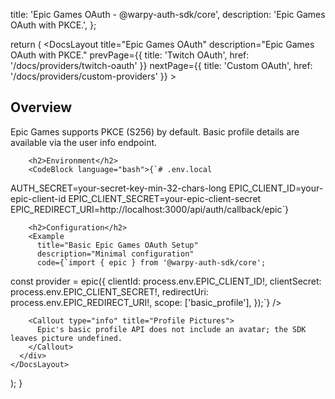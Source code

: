 
  title: 'Epic Games OAuth - @warpy-auth-sdk/core',
  description: 'Epic Games OAuth with PKCE.',
};

  return (
    <DocsLayout
      title="Epic Games OAuth"
      description="Epic Games OAuth with PKCE."
      prevPage={{ title: 'Twitch OAuth', href: '/docs/providers/twitch-oauth' }}
      nextPage={{ title: 'Custom OAuth', href: '/docs/providers/custom-providers' }}
    >
      <div>
        <h2>Overview</h2>
        <p>
          Epic Games supports PKCE (S256) by default. Basic profile details are available via the user info endpoint.
        </p>

        <h2>Environment</h2>
        <CodeBlock language="bash">{`# .env.local
AUTH_SECRET=your-secret-key-min-32-chars-long
EPIC_CLIENT_ID=your-epic-client-id
EPIC_CLIENT_SECRET=your-epic-client-secret
EPIC_REDIRECT_URI=http://localhost:3000/api/auth/callback/epic`}</CodeBlock>

        <h2>Configuration</h2>
        <Example
          title="Basic Epic Games OAuth Setup"
          description="Minimal configuration"
          code={`import { epic } from '@warpy-auth-sdk/core';

const provider = epic({
  clientId: process.env.EPIC_CLIENT_ID!,
  clientSecret: process.env.EPIC_CLIENT_SECRET!,
  redirectUri: process.env.EPIC_REDIRECT_URI!,
  scope: ['basic_profile'],
});`}
        />

        <Callout type="info" title="Profile Pictures">
          Epic's basic profile API does not include an avatar; the SDK leaves picture undefined.
        </Callout>
      </div>
    </DocsLayout>
  );
}


